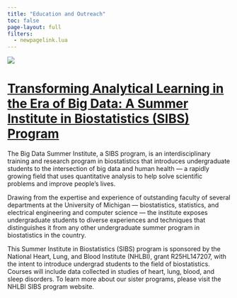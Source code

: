 ```yaml
---
title: "Education and Outreach"
toc: false
page-layout: full
filters:
  - newpagelink.lua
---
```


::: {.column-page-inset}
![](images/banner-images/education-outreach.jpg)
:::


# [Transforming Analytical Learning in the Era of Big Data: A Summer Institute in Biostatistics (SIBS) Program](https://sph.umich.edu/bdsi/)

The Big Data Summer Institute, a SIBS program, is an interdisciplinary training and research program in biostatistics that introduces undergraduate students to the intersection of big data and human health — a rapidly growing field that uses quantitative analysis to help solve scientific problems and improve people’s lives.

Drawing from the expertise and experience of outstanding faculty of several departments at the University of Michigan — biostatistics, statistics, and electrical engineering and computer science — the institute exposes undergraduate students to diverse experiences and techniques that distinguishes it from any other undergraduate summer program in biostatistics in the country.

This Summer Institute in Biostatistics (SIBS) program is sponsored by the National Heart, Lung, and Blood Institute (NHLBI), grant R25HL147207, with the intent to introduce undergrad students to the field of biostatistics. Courses will include data collected in studies of heart, lung, blood, and sleep disorders. To learn more about our sister programs, please visit the NHLBI SIBS program website.
